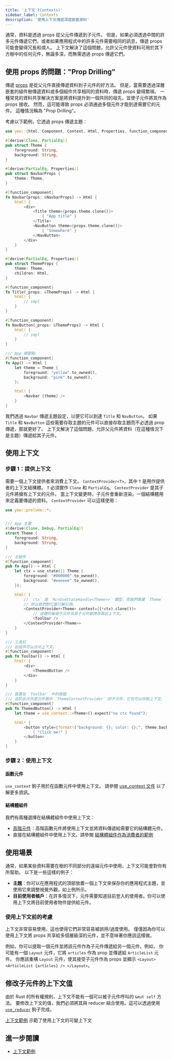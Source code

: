 ```yaml
---
title: '上下文 (Contexts)'
sidebar_label: Contexts
description: '使用上下文傳遞深度嵌套資料'
---
```


通常，資料是透過 props 從父元件傳遞到子元件。
但是，如果必須透過中間的許多元件傳遞它們，或者如果應用程式中的許多元件需要相同的訊息，傳遞 props 可能會變得冗長和煩人。
上下文解決了這個問題，允許父元件使資料可用於其下方樹中的任何元件，無論多深，而無需透過 props 傳遞它們。

## 使用 props 的問題："Prop Drilling"

傳遞 [props](./function-components/properties.mdx) 是從父元件直接傳遞資料到子元件的好方法。
但是，當需要透過深層嵌套的組件樹傳遞資料或多個組件共享相同的資料時，傳遞 props 變得繁瑣。
一種常見的資料共享解決方案是將資料提升到一個共同的祖先，並使子元件將其作為 props 接收。
然而，這可能導致 props 必須通過多個元件才能到達需要它的元件。
這種情況稱為 "Prop Drilling"。

考慮以下範例，它透過 props 傳遞主題：

```rust
use yew::{html, Component, Context, Html, Properties, function_component};

#[derive(Clone, PartialEq)]
pub struct Theme {
    foreground: String,
    background: String,
}

#[derive(PartialEq, Properties)]
pub struct NavbarProps {
    theme: Theme,
}

#[function_component]
fn Navbar(props: &NavbarProps) -> Html {
    html! {
        <div>
            <Title theme={props.theme.clone()}>
                { "App title" }
            </Title>
            <NavButton theme={props.theme.clone()}>
                { "Somewhere" }
            </NavButton>
        </div>
    }
}

#[derive(PartialEq, Properties)]
pub struct ThemeProps {
    theme: Theme,
    children: Html,
}

#[function_component]
fn Title(_props: &ThemeProps) -> Html {
    html! {
        // impl
    }
}

#[function_component]
fn NavButton(_props: &ThemeProps) -> Html {
    html! {
        // impl
    }
}

/// App 根節點
#[function_component]
fn App() -> Html {
    let theme = Theme {
        foreground: "yellow".to_owned(),
        background: "pink".to_owned(),
    };

    html! {
        <Navbar {theme} />
    }
}
```

我們透過 `Navbar` 傳遞主題設定，以便它可以到達 `Title` 和 `NavButton`。
如果 `Title` 和 `NavButton` 這些需要存取主題的元件可以直接存取主題而不必透過 prop 傳遞，那就更好了。
上下文解決了這個問題，允許父元件將資料（在這種情況下是主題）傳遞給其子元件。

## 使用上下文

### 步驟 1：提供上下文

需要一個上下文提供者來消費上下文。 `ContextProvider<T>`，其中 `T` 是用作提供者的上下文結構體。
`T` 必須實作 `Clone` 和 `PartialEq`。 `ContextProvider` 是其子元件將擁有上下文的元件。
當上下文變更時，子元件會重新渲染。一個結構體用來定義要傳遞的資料。 `ContextProvider` 可以這樣使用：

```rust
use yew::prelude::*;


/// App 主題
#[derive(Clone, Debug, PartialEq)]
struct Theme {
    foreground: String,
    background: String,
}

/// 主組件
#[function_component]
pub fn App() -> Html {
    let ctx = use_state(|| Theme {
        foreground: "#000000".to_owned(),
        background: "#eeeeee".to_owned(),
    });

    html! {
        // `ctx` 是 `Rc<UseStateHandle<Theme>>` 類型，而我們需要 `Theme`
        // 所以我們對它進行解引用。
        <ContextProvider<Theme> context={(*ctx).clone()}>
            // 這裡的每個子元件及其子元件都將存取此上下文。
            <Toolbar />
        </ContextProvider<Theme>>
    }
}

/// 工具栏
/// 此组件可以访问上下文。
#[function_component]
pub fn Toolbar() -> Html {
    html! {
        <div>
            <ThemedButton />
        </div>
    }
}

/// 放置在 `Toolbar` 中的按鈕
/// 由於此元件是元件樹中 `ThemeContextProvider` 的子元件，它也可以存取上下文。
#[function_component]
pub fn ThemedButton() -> Html {
    let theme = use_context::<Theme>().expect("no ctx found");

    html! {
        <button style={format!("background: {}; color: {};", theme.background, theme.foreground)}>
            { "Click me!" }
        </button>
    }
}
```

### 步驟 2：使用上下文

#### 函數元件

`use_context` 鉤子用於在函數元件中使用上下文。
請參閱 [use_context 文件](https://yew-rs-api.web.app/next/yew/functional/fn.use_context.html) 以了解更多資訊。

#### 結構體組件

我們有兩種選擇在結構體組件中使用上下文：

- [高階元件](../advanced-topics/struct-components/hoc.mdx)：高階函數元件將使用上下文並將資料傳遞給需要它的結構體元件。
- 直接在結構體組件中使用上下文。請參閱 [結構體組件作​​為消費者的範例](https://github.com/yewstack/yew/tree/master/examples/contexts/src/struct_component_subscriber.rs)

## 使用場景

通常，如果某些資料需要在樹的不同部分的遠端元件中使用，上下文可能會對你有所幫助。
以下是一些這樣的例子：

-   **主題**：你可以在應用程式的頂部放置一個上下文來保存你的應用程式主題，並使用它來調整視覺外觀，如上例所示。
-   **目前使用者帳戶**：在許多情況下，元件需要知道目前登入的使用者。你可以使用上下文將目前使用者物件提供給元件。

### 使用上下文前的考慮

上下文非常容易使用，這也使得它們非常容易被誤用/過度使用。
僅僅因為你可以使用上下文將 props 共享給多個層級深的元件，並不意味著你應該這樣做。

例如，你可以提取一個元件並將該元件作為子元件傳遞給另一個元件。例如，
你可能有一個 `Layout` 元件，它將 `articles` 作為 prop 並傳遞給 `ArticleList` 元件。
你應該重構 `Layout` 元件，使其接受子元件作為 props 並顯示 `<Layout> <ArticleList {articles} /> </Layout>`。

## 修改子元件的上下文值

由於 Rust 的所有權規則，上下文不能有一個可以被子元件呼叫的 `&mut self` 方法。
要修改上下文的值，我們必須將其與 reducer 結合使用。這可以透過使用
[`use_reducer`](https://yew-rs-api.web.app/next/yew/functional/fn.use_reducer.html) 鉤子完成。

[上下文範例](https://github.com/yewstack/yew/tree/master/examples/contexts) 示範了使用上下文的可變上下文

## 進一步閱讀

- [上下文範例](https://github.com/yewstack/yew/tree/master/examples/contexts)